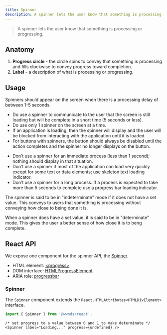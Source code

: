 ```yaml
---
title: Spinner
description: A spinner lets the user know that something is processing or progressing.
---
```



> A spinner lets the user know that something is processing or progressing.

## Anatomy

1. **Progress circle** - the circle spins to convey that something is processing and fills clockwise to convey progress toward completion.
1. **Label** - a description of what is processing or progressing.

## Usage

Spinners should appear on the screen when there is a processing delay of between 1-5 seconds.

<CalloutSuccess title="Do">

- Do use a spinner to communicate to the user that the screen is still loading but will be complete in a short time (5 seconds or less).
- Do use only 1 spinner on the screen at a time.
- If an application is loading, then the spinner will display and the user will be blocked from interacting with the application until it is loaded.
- For buttons with spinners, the button should always be disabled until the action completes and the spinner no longer displays on the button.

</CalloutSuccess>

<CalloutError title="Don't">

- Don’t use a spinner for an immediate process (less than 1 second); nothing should display in that situation.
- Don’t use a spinner if most of the application can load very quickly except for some text or data elements; use skeleton text loading indicator.
- Don’t use a spinner for a long process. If a process is expected to take more than 5 seconds to complete use a progress bar loading indicator.

</CalloutError>

<Callout title="Indeterminate vs. Determinate">

The spinner is said to be in "indeterminate" mode if it does not have a set value.
This conveys to users that something is processing without conveying how close to being done it is.

<div className="callout__example">
	<Spinner label="Loading..." />
</div>

When a spinner does have a set value, it is said to be in "determinate" mode.
This gives the user a better sense of how close it is to beng complete.

<div className="callout__example">
	<Spinner label="Downloading..." progress={0.35} />
</div>

</Callout>

## React API

We expose one component for the spinner API, the [Spinner](https://github.com/wwnorton/design-system/tree/main/packages/react/src/components/Spinner).

<Callout title="Related concepts">

- HTML element: [&lt;progress&gt;](https://developer.mozilla.org/en-US/docs/Web/HTML/Element/progress)
- DOM interface: [HTMLProgressElement](https://developer.mozilla.org/en-US/docs/Web/API/HTMLProgressElement)
- ARIA role: [progressbar](https://www.w3.org/TR/wai-aria/#progressbar)

</Callout>

### Spinner

The `Spinner` component extends the `React.HTMLAttributes<HTMLDivElement>` interface.

```js
import { Spinner } from '@wwnds/react';
```

```tsx live
/* set progress to a value between 0 and 1 to make determinate */
<Spinner label="Loading..." progress={undefined} />
```

<PropsTable from={Spinner} />
